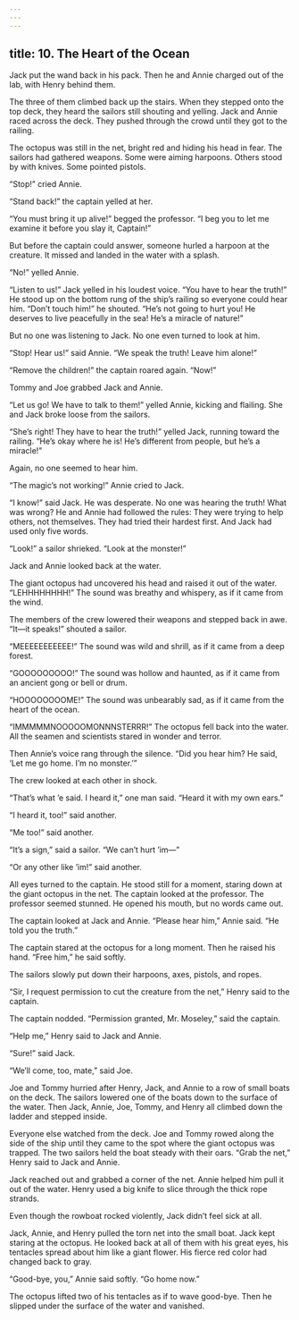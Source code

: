 ```yaml
---
---
---
```

title: 10. The Heart of the Ocean
---




Jack put the wand back in his pack. Then he and Annie charged out of the lab, with Henry behind them.

The three of them climbed back up the stairs. When they stepped onto the top deck, they heard the sailors still shouting and yelling. Jack and Annie raced across the deck. They pushed through the crowd until they got to the railing.

The octopus was still in the net, bright red and hiding his head in fear. The sailors had gathered weapons. Some were aiming harpoons. Others stood by with knives. Some pointed pistols.

“Stop!” cried Annie.

“Stand back!” the captain yelled at her.

“You must bring it up alive!” begged the professor. “I beg you to let me examine it before you slay it, Captain!”

But before the captain could answer, someone hurled a harpoon at the creature. It missed and landed in the water with a splash.

“No!” yelled Annie.

“Listen to us!” Jack yelled in his loudest voice. “You have to hear the truth!” He stood up on the bottom rung of the ship’s railing so everyone could hear him. “Don’t touch him!” he shouted. “He’s not going to hurt you! He deserves to live peacefully in the sea! He’s a miracle of nature!”

But no one was listening to Jack. No one even turned to look at him.

“Stop! Hear us!” said Annie. “We speak the truth! Leave him alone!”

“Remove the children!” the captain roared again. “Now!”

Tommy and Joe grabbed Jack and Annie.

“Let us go! We have to talk to them!” yelled Annie, kicking and flailing. She and Jack broke loose from the sailors.

“She’s right! They have to hear the truth!” yelled Jack, running toward the railing. “He’s okay where he is! He’s different from people, but he’s a miracle!”

Again, no one seemed to hear him.

“The magic’s not working!” Annie cried to Jack.

“I know!” said Jack. He was desperate. No one was hearing the truth! What was wrong? He and Annie had followed the rules: They were trying to help others, not themselves. They had tried their hardest first. And Jack had used only five words.

“Look!” a sailor shrieked. “Look at the monster!”

Jack and Annie looked back at the water.

The giant octopus had uncovered his head and raised it out of the water. “LEHHHHHHHH!” The sound was breathy and whispery, as if it came from the wind.

The members of the crew lowered their weapons and stepped back in awe. “It—it speaks!” shouted a sailor.

“MEEEEEEEEEEE!” The sound was wild and shrill, as if it came from a deep forest.

“GOOOOOOOOO!” The sound was hollow and haunted, as if it came from an ancient gong or bell or drum.

“HOOOOOOOOME!” The sound was unbearably sad, as if it came from the heart of the ocean.

“IMMMMMNOOOOOMONNNSTERRR!” The octopus fell back into the water. All the seamen and scientists stared in wonder and terror.

Then Annie’s voice rang through the silence. “Did you hear him? He said, ‘Let me go home. I’m no monster.’”

The crew looked at each other in shock.

“That’s what ’e said. I heard it,” one man said. “Heard it with my own ears.”

“I heard it, too!” said another.

“Me too!” said another.

“It’s a sign,” said a sailor. “We can’t hurt ’im—”

“Or any other like ’im!” said another.

All eyes turned to the captain. He stood still for a moment, staring down at the giant octopus in the net. The captain looked at the professor. The professor seemed stunned. He opened his mouth, but no words came out.

The captain looked at Jack and Annie. “Please hear him,” Annie said. “He told you the truth.”

The captain stared at the octopus for a long moment. Then he raised his hand. “Free him,” he said softly.

The sailors slowly put down their harpoons, axes, pistols, and ropes.

“Sir, I request permission to cut the creature from the net,” Henry said to the captain.

The captain nodded. “Permission granted, Mr. Moseley,” said the captain.

“Help me,” Henry said to Jack and Annie.

“Sure!” said Jack.

“We’ll come, too, mate,” said Joe.

Joe and Tommy hurried after Henry, Jack, and Annie to a row of small boats on the deck. The sailors lowered one of the boats down to the surface of the water. Then Jack, Annie, Joe, Tommy, and Henry all climbed down the ladder and stepped inside.

Everyone else watched from the deck. Joe and Tommy rowed along the side of the ship until they came to the spot where the giant octopus was trapped. The two sailors held the boat steady with their oars. “Grab the net,” Henry said to Jack and Annie.

Jack reached out and grabbed a corner of the net. Annie helped him pull it out of the water. Henry used a big knife to slice through the thick rope strands.



Even though the rowboat rocked violently, Jack didn’t feel sick at all.

Jack, Annie, and Henry pulled the torn net into the small boat. Jack kept staring at the octopus. He looked back at all of them with his great eyes, his tentacles spread about him like a giant flower. His fierce red color had changed back to gray.

“Good-bye, you,” Annie said softly. “Go home now.”

The octopus lifted two of his tentacles as if to wave good-bye. Then he slipped under the surface of the water and vanished.